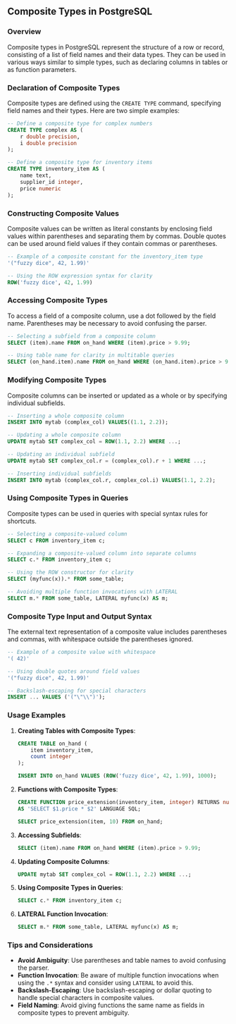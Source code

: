 ## Composite Types in PostgreSQL

### Overview

Composite types in PostgreSQL represent the structure of a row or record, consisting of a list of field names and their data types. They can be used in various ways similar to simple types, such as declaring columns in tables or as function parameters.

### Declaration of Composite Types

Composite types are defined using the `CREATE TYPE` command, specifying field names and their types. Here are two simple examples:

```sql
-- Define a composite type for complex numbers
CREATE TYPE complex AS (
    r double precision,
    i double precision
);

-- Define a composite type for inventory items
CREATE TYPE inventory_item AS (
    name text,
    supplier_id integer,
    price numeric
);
```

### Constructing Composite Values

Composite values can be written as literal constants by enclosing field values within parentheses and separating them by commas. Double quotes can be used around field values if they contain commas or parentheses.

```sql
-- Example of a composite constant for the inventory_item type
'("fuzzy dice", 42, 1.99)'

-- Using the ROW expression syntax for clarity
ROW('fuzzy dice', 42, 1.99)
```

### Accessing Composite Types

To access a field of a composite column, use a dot followed by the field name. Parentheses may be necessary to avoid confusing the parser.

```sql
-- Selecting a subfield from a composite column
SELECT (item).name FROM on_hand WHERE (item).price > 9.99;

-- Using table name for clarity in multitable queries
SELECT (on_hand.item).name FROM on_hand WHERE (on_hand.item).price > 9.99;
```

### Modifying Composite Types

Composite columns can be inserted or updated as a whole or by specifying individual subfields.

```sql
-- Inserting a whole composite column
INSERT INTO mytab (complex_col) VALUES((1.1, 2.2));

-- Updating a whole composite column
UPDATE mytab SET complex_col = ROW(1.1, 2.2) WHERE ...;

-- Updating an individual subfield
UPDATE mytab SET complex_col.r = (complex_col).r + 1 WHERE ...;

-- Inserting individual subfields
INSERT INTO mytab (complex_col.r, complex_col.i) VALUES(1.1, 2.2);
```

### Using Composite Types in Queries

Composite types can be used in queries with special syntax rules for shortcuts.

```sql
-- Selecting a composite-valued column
SELECT c FROM inventory_item c;

-- Expanding a composite-valued column into separate columns
SELECT c.* FROM inventory_item c;

-- Using the ROW constructor for clarity
SELECT (myfunc(x)).* FROM some_table;

-- Avoiding multiple function invocations with LATERAL
SELECT m.* FROM some_table, LATERAL myfunc(x) AS m;
```

### Composite Type Input and Output Syntax

The external text representation of a composite value includes parentheses and commas, with whitespace outside the parentheses ignored.

```sql
-- Example of a composite value with whitespace
'( 42)'

-- Using double quotes around field values
'("fuzzy dice", 42, 1.99)'

-- Backslash-escaping for special characters
INSERT ... VALUES ('("\"\\")');
```

### Usage Examples

1. **Creating Tables with Composite Types**:

   ```sql
   CREATE TABLE on_hand (
       item inventory_item,
       count integer
   );

   INSERT INTO on_hand VALUES (ROW('fuzzy dice', 42, 1.99), 1000);
   ```

2. **Functions with Composite Types**:

   ```sql
   CREATE FUNCTION price_extension(inventory_item, integer) RETURNS numeric
   AS 'SELECT $1.price * $2' LANGUAGE SQL;

   SELECT price_extension(item, 10) FROM on_hand;
   ```

3. **Accessing Subfields**:

   ```sql
   SELECT (item).name FROM on_hand WHERE (item).price > 9.99;
   ```

4. **Updating Composite Columns**:

   ```sql
   UPDATE mytab SET complex_col = ROW(1.1, 2.2) WHERE ...;
   ```

5. **Using Composite Types in Queries**:

   ```sql
   SELECT c.* FROM inventory_item c;
   ```

6. **LATERAL Function Invocation**:
   ```sql
   SELECT m.* FROM some_table, LATERAL myfunc(x) AS m;
   ```

### Tips and Considerations

- **Avoid Ambiguity**: Use parentheses and table names to avoid confusing the parser.
- **Function Invocation**: Be aware of multiple function invocations when using the `.*` syntax and consider using `LATERAL` to avoid this.
- **Backslash-Escaping**: Use backslash-escaping or dollar quoting to handle special characters in composite values.
- **Field Naming**: Avoid giving functions the same name as fields in composite types to prevent ambiguity.
